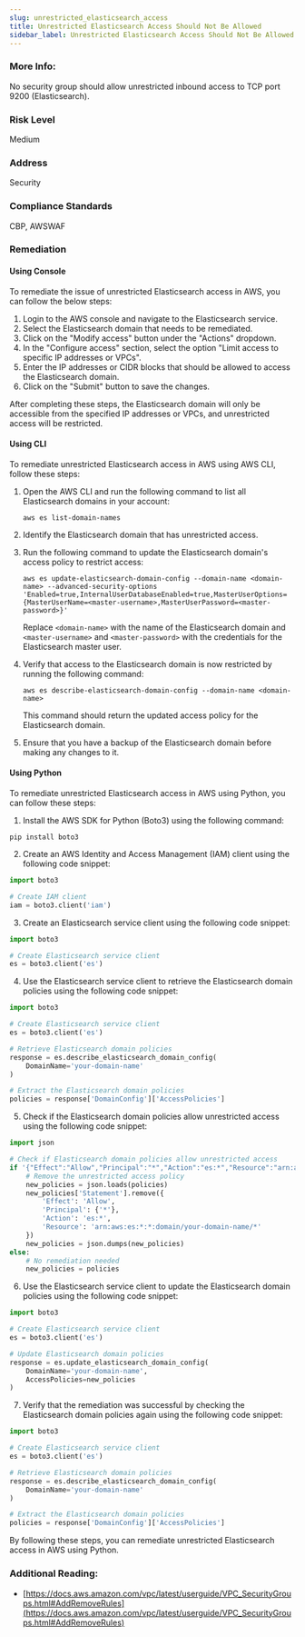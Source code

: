 ```yaml
---
slug: unrestricted_elasticsearch_access
title: Unrestricted Elasticsearch Access Should Not Be Allowed
sidebar_label: Unrestricted Elasticsearch Access Should Not Be Allowed
---
```


### More Info:

No security group should allow unrestricted inbound access to TCP port 9200 (Elasticsearch).

### Risk Level

Medium

### Address

Security

### Compliance Standards

CBP, AWSWAF

### Remediation

#### Using Console

To remediate the issue of unrestricted Elasticsearch access in AWS, you can follow the below steps:

1. Login to the AWS console and navigate to the Elasticsearch service.
2. Select the Elasticsearch domain that needs to be remediated.
3. Click on the "Modify access" button under the "Actions" dropdown.
4. In the "Configure access" section, select the option "Limit access to specific IP addresses or VPCs".
5. Enter the IP addresses or CIDR blocks that should be allowed to access the Elasticsearch domain.
6. Click on the "Submit" button to save the changes.

After completing these steps, the Elasticsearch domain will only be accessible from the specified IP addresses or VPCs, and unrestricted access will be restricted.

#### Using CLI

To remediate unrestricted Elasticsearch access in AWS using AWS CLI, follow these steps:

1. Open the AWS CLI and run the following command to list all Elasticsearch domains in your account:

   ```
   aws es list-domain-names
   ```

2. Identify the Elasticsearch domain that has unrestricted access.

3. Run the following command to update the Elasticsearch domain's access policy to restrict access:

   ```
   aws es update-elasticsearch-domain-config --domain-name <domain-name> --advanced-security-options 'Enabled=true,InternalUserDatabaseEnabled=true,MasterUserOptions={MasterUserName=<master-username>,MasterUserPassword=<master-password>}'
   ```

   Replace `<domain-name>` with the name of the Elasticsearch domain and `<master-username>` and `<master-password>` with the credentials for the Elasticsearch master user.

4. Verify that access to the Elasticsearch domain is now restricted by running the following command:

   ```
   aws es describe-elasticsearch-domain-config --domain-name <domain-name>
   ```

   This command should return the updated access policy for the Elasticsearch domain.

5. Ensure that you have a backup of the Elasticsearch domain before making any changes to it.

#### Using Python

To remediate unrestricted Elasticsearch access in AWS using Python, you can follow these steps:

1. Install the AWS SDK for Python (Boto3) using the following command:
```
pip install boto3
```

2. Create an AWS Identity and Access Management (IAM) client using the following code snippet:
```python
import boto3

# Create IAM client
iam = boto3.client('iam')
```

3. Create an Elasticsearch service client using the following code snippet:
```python
import boto3

# Create Elasticsearch service client
es = boto3.client('es')
```

4. Use the Elasticsearch service client to retrieve the Elasticsearch domain policies using the following code snippet:
```python
import boto3

# Create Elasticsearch service client
es = boto3.client('es')

# Retrieve Elasticsearch domain policies
response = es.describe_elasticsearch_domain_config(
    DomainName='your-domain-name'
)

# Extract the Elasticsearch domain policies
policies = response['DomainConfig']['AccessPolicies']
```

5. Check if the Elasticsearch domain policies allow unrestricted access using the following code snippet:
```python
import json

# Check if Elasticsearch domain policies allow unrestricted access
if '{"Effect":"Allow","Principal":"*","Action":"es:*","Resource":"arn:aws:es:*:*:domain/your-domain-name/*"}' in policies:
    # Remove the unrestricted access policy
    new_policies = json.loads(policies)
    new_policies['Statement'].remove({
        'Effect': 'Allow',
        'Principal': {'*'},
        'Action': 'es:*',
        'Resource': 'arn:aws:es:*:*:domain/your-domain-name/*'
    })
    new_policies = json.dumps(new_policies)
else:
    # No remediation needed
    new_policies = policies
```

6. Use the Elasticsearch service client to update the Elasticsearch domain policies using the following code snippet:
```python
import boto3

# Create Elasticsearch service client
es = boto3.client('es')

# Update Elasticsearch domain policies
response = es.update_elasticsearch_domain_config(
    DomainName='your-domain-name',
    AccessPolicies=new_policies
)
```

7. Verify that the remediation was successful by checking the Elasticsearch domain policies again using the following code snippet:
```python
import boto3

# Create Elasticsearch service client
es = boto3.client('es')

# Retrieve Elasticsearch domain policies
response = es.describe_elasticsearch_domain_config(
    DomainName='your-domain-name'
)

# Extract the Elasticsearch domain policies
policies = response['DomainConfig']['AccessPolicies']
```

By following these steps, you can remediate unrestricted Elasticsearch access in AWS using Python.

### Additional Reading:

- [https://docs.aws.amazon.com/vpc/latest/userguide/VPC_SecurityGroups.html#AddRemoveRules](https://docs.aws.amazon.com/vpc/latest/userguide/VPC_SecurityGroups.html#AddRemoveRules) 

